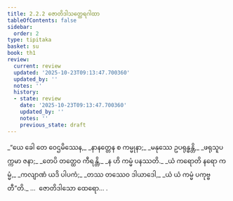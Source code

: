 ```yaml
---
title: 2.2.2 ဇောတိဒါသတ္ထေရဂါထာ
tableOfContents: false
sidebar:
  order: 2
type: tipitaka
basket: su
book: th1
review:
  current: review
  updated: '2025-10-23T09:13:47.700360'
  updated_by: ''
  notes: ''
  history:
  - state: review
    date: '2025-10-23T09:13:47.700360'
    updated_by: ''
    notes: ''
    previous_state: draft
---
```



<ReviewStatus review={frontmatter.review} showDetails={true} />

<HypothesisAnnotation frontmatter={frontmatter} />

<DynamicBreadcrumb />

<Division number="143" book="th1" e="ch" v="19" p="250">

<Paragraph number="309" type="verses" book="th1">
_“ယေ ခေါ တေ ဝေဌမိဿေန,_  
_နာနတ္တေန စ ကမ္မုနာ;_  
_မနုဿေ ဥပရုန္ဓန္တိ,_  
_ဖရုသူပက္ကမာ ဇနာ;_  
_တေပိ တတ္ထေဝ ကီရန္တိ,_  
_န ဟိ ကမ္မံ ပနဿတိ._  

</Paragraph>

</Division>
<Division number="144" book="th1" e="ch" v="19" p="250">

<Paragraph number="310" type="verses" book="th1">
_ယံ ကရောတိ နရော ကမ္မံ,_  
_ကလျာဏံ ယဒိ ပါပကံ;_  
_တဿ တဿေဝ ဒါယာဒေါ,_  
_ယံ ယံ ကမ္မံ ပကုဗ္ဗတီ”တိ._  


</Paragraph>
</Division>

<Paragraph number="311" type="center" book="th1">
…  ဇောတိဒါသော ထေရော… .
</Paragraph>